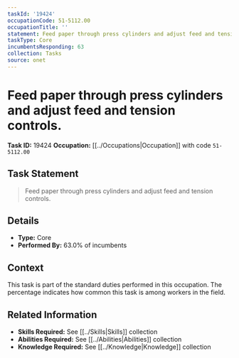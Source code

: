 ```yaml
---
taskId: '19424'
occupationCode: 51-5112.00
occupationTitle: ''
statement: Feed paper through press cylinders and adjust feed and tension controls.
taskType: Core
incumbentsResponding: 63
collection: Tasks
source: onet
---
```

# Feed paper through press cylinders and adjust feed and tension controls.

**Task ID:** 19424
**Occupation:** [[../Occupations|Occupation]] with code `51-5112.00`

## Task Statement

> Feed paper through press cylinders and adjust feed and tension controls.

## Details

- **Type:** Core
- **Performed By:** 63.0% of incumbents

## Context

This task is part of the standard duties performed in this occupation. The percentage indicates how common this task is among workers in the field.

## Related Information

- **Skills Required:** See [[../Skills|Skills]] collection
- **Abilities Required:** See [[../Abilities|Abilities]] collection
- **Knowledge Required:** See [[../Knowledge|Knowledge]] collection

